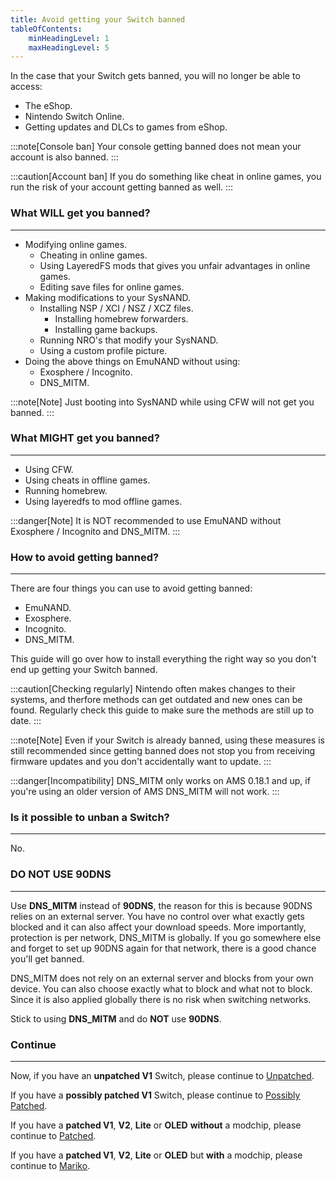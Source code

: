 ```yaml
---
title: Avoid getting your Switch banned
tableOfContents:
    minHeadingLevel: 1
    maxHeadingLevel: 5
---
```


In the case that your Switch gets banned, you will no longer be able to access:

- The eShop.
- Nintendo Switch Online.
- Getting updates and DLCs to games from eShop.

:::note[Console ban]
Your console getting banned does not mean your account is also banned.
:::

:::caution[Account ban]
If you do something like cheat in online games, you run the risk of your account getting banned as well.
:::

### What WILL get you banned?

---

- Modifying online games.
  - Cheating in online games.
  - Using LayeredFS mods that gives you unfair advantages in online games.
  - Editing save files for online games.
- Making modifications to your SysNAND.
  - Installing NSP / XCI / NSZ / XCZ files.
    - Installing homebrew forwarders.
    - Installing game backups.
  - Running NRO's that modify your SysNAND.
  - Using a custom profile picture.
- Doing the above things on EmuNAND without using:
  - Exosphere / Incognito.
  - DNS_MITM.

:::note[Note]
Just booting into SysNAND while using CFW will not get you banned.
:::

### What MIGHT get you banned?

---

- Using CFW.
- Using cheats in offline games.
- Running homebrew.
- Using layeredfs to mod offline games.

:::danger[Note]
It is NOT recommended to use EmuNAND without Exosphere / Incognito and DNS_MITM.
:::

### How to avoid getting banned?

---

There are four things you can use to avoid getting banned:

- EmuNAND.
- Exosphere.
- Incognito.
- DNS_MITM.

This guide will go over how to install everything the right way so you don't end up getting your Switch banned.

:::caution[Checking regularly]
Nintendo often makes changes to their systems, and therfore methods can get outdated and new ones can be found. Regularly check this guide to make sure the methods are still up to date.
:::

:::note[Note]
Even if your Switch is already banned, using these measures is still recommended since getting banned does not stop you from receiving firmware updates and you don't accidentally want to update.
:::

:::danger[Incompatibility]
DNS_MITM only works on AMS 0.18.1 and up, if you're using an older version of AMS DNS_MITM will not work.
:::

### Is it possible to unban a Switch?

---

No.

### DO NOT USE 90DNS

---

Use **DNS_MITM** instead of **90DNS**, the reason for this is because 90DNS relies on an external server. You have no control over what exactly gets blocked and it can also affect your download speeds.
More importantly, protection is per network, DNS_MITM is globally. If you go somewhere else and forget to set up 90DNS again for that network, there is a good chance you'll get banned.

DNS_MITM does not rely on an external server and blocks from your own device. You can also choose exactly what to block and what not to block. Since it is also applied globally there is no risk when switching networks.

Stick to using **DNS_MITM** and do **NOT** use **90DNS**.

### Continue

---

Now, if you have an **unpatched V1** Switch, please continue to <u>[Unpatched](/homebrewing/unpatched)</u>.

If you have a **possibly patched V1** Switch, please continue to <u>[Possibly Patched](/homebrewing/possibly-patched)</u>.

If you have a **patched V1**, **V2**, **Lite** or **OLED** **without** a modchip, please continue to <u>[Patched](/homebrewing/patched)</u>.

If you have a **patched V1**, **V2**, **Lite** or **OLED** but **with** a modchip, please continue to <u>[Mariko](/homebrewing/mariko)</u>.